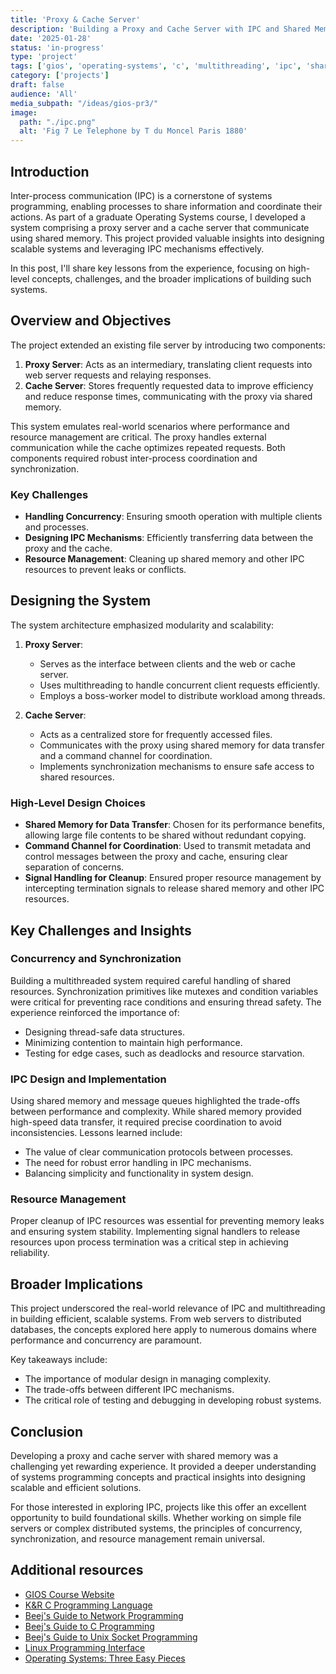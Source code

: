 ```yaml
---
title: 'Proxy & Cache Server'
description: 'Building a Proxy and Cache Server with IPC and Shared Memory in C: Lessons from a Graduate OS Course'
date: '2025-01-28'
status: 'in-progress'
type: 'project'
tags: ['gios', 'operating-systems', 'c', 'multithreading', 'ipc', 'shared-memory']
category: ['projects']
draft: false
audience: 'All'
media_subpath: "/ideas/gios-pr3/"
image:
  path: "./ipc.png"
  alt: 'Fig 7 Le Telephone by T du Moncel Paris 1880'
---
```



## Introduction

Inter-process communication (IPC) is a cornerstone of systems programming, enabling processes to share information and coordinate their actions. As part of a graduate Operating Systems course, I developed a system comprising a proxy server and a cache server that communicate using shared memory. This project provided valuable insights into designing scalable systems and leveraging IPC mechanisms effectively.

In this post, I'll share key lessons from the experience, focusing on high-level concepts, challenges, and the broader implications of building such systems.

## Overview and Objectives

The project extended an existing file server by introducing two components:

1. **Proxy Server**: Acts as an intermediary, translating client requests into web server requests and relaying responses.
2. **Cache Server**: Stores frequently requested data to improve efficiency and reduce response times, communicating with the proxy via shared memory.

This system emulates real-world scenarios where performance and resource management are critical. The proxy handles external communication while the cache optimizes repeated requests. Both components required robust inter-process coordination and synchronization.

### Key Challenges

- **Handling Concurrency**: Ensuring smooth operation with multiple clients and processes.
- **Designing IPC Mechanisms**: Efficiently transferring data between the proxy and the cache.
- **Resource Management**: Cleaning up shared memory and other IPC resources to prevent leaks or conflicts.

## Designing the System

The system architecture emphasized modularity and scalability:

1. **Proxy Server**:
   - Serves as the interface between clients and the web or cache server.
   - Uses multithreading to handle concurrent client requests efficiently.
   - Employs a boss-worker model to distribute workload among threads.

2. **Cache Server**:
   - Acts as a centralized store for frequently accessed files.
   - Communicates with the proxy using shared memory for data transfer and a command channel for coordination.
   - Implements synchronization mechanisms to ensure safe access to shared resources.

### High-Level Design Choices

- **Shared Memory for Data Transfer**: Chosen for its performance benefits, allowing large file contents to be shared without redundant copying.
- **Command Channel for Coordination**: Used to transmit metadata and control messages between the proxy and cache, ensuring clear separation of concerns.
- **Signal Handling for Cleanup**: Ensured proper resource management by intercepting termination signals to release shared memory and other IPC resources.

## Key Challenges and Insights

### Concurrency and Synchronization

Building a multithreaded system required careful handling of shared resources. Synchronization primitives like mutexes and condition variables were critical for preventing race conditions and ensuring thread safety. The experience reinforced the importance of:

- Designing thread-safe data structures.
- Minimizing contention to maintain high performance.
- Testing for edge cases, such as deadlocks and resource starvation.

### IPC Design and Implementation

Using shared memory and message queues highlighted the trade-offs between performance and complexity. While shared memory provided high-speed data transfer, it required precise coordination to avoid inconsistencies. Lessons learned include:

- The value of clear communication protocols between processes.
- The need for robust error handling in IPC mechanisms.
- Balancing simplicity and functionality in system design.

### Resource Management

Proper cleanup of IPC resources was essential for preventing memory leaks and ensuring system stability. Implementing signal handlers to release resources upon process termination was a critical step in achieving reliability.

## Broader Implications

This project underscored the real-world relevance of IPC and multithreading in building efficient, scalable systems. From web servers to distributed databases, the concepts explored here apply to numerous domains where performance and concurrency are paramount.

Key takeaways include:

- The importance of modular design in managing complexity.
- The trade-offs between different IPC mechanisms.
- The critical role of testing and debugging in developing robust systems.

## Conclusion

Developing a proxy and cache server with shared memory was a challenging yet rewarding experience. It provided a deeper understanding of systems programming concepts and practical insights into designing scalable and efficient solutions.

For those interested in exploring IPC, projects like this offer an excellent opportunity to build foundational skills. Whether working on simple file servers or complex distributed systems, the principles of concurrency, synchronization, and resource management remain universal.

## Additional resources

- [GIOS Course Website](https://omscs.gatech.edu/cs-6200-introduction-operating-systems)
- [K&R C Programming Language](https://en.wikipedia.org/wiki/The_C_Programming_Language)
- [Beej's Guide to Network Programming](https://beej.us/guide/bgnet/)
- [Beej's Guide to C Programming](https://beej.us/guide/bgc/)
- [Beej's Guide to Unix Socket Programming](https://beej.us/guide/bgnet/)
- [Linux Programming Interface](https://man7.org/tlpi/)
- [Operating Systems: Three Easy Pieces](https://pages.cs.wisc.edu/~remzi/OSTEP/)
